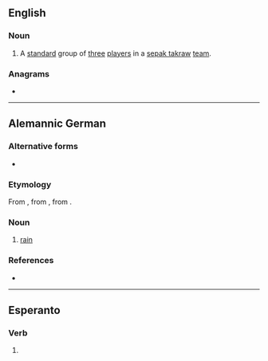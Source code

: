 {{also|reĝu}}
==English==

===Noun===
{{en-noun|?}}

# {{lb|en|sports}} A [[standard]] group of [[three]] [[players]] in a [[sepak takraw]] [[team]].

===Anagrams===
* {{anagrams|en|a=egru|Guer.|Ruge|geru|grue|urge}}

----

==Alemannic German==

===Alternative forms===
* {{alter|gsw|räge|rägä}}

===Etymology===
From {{inh|gsw|gmh|regen}}, from {{inh|gsw|goh|regan}}, from {{inh|gsw|gem-pro|*regną}}.

===Noun===
{{head|gsw|noun|g=m}}

# {{lb|gsw|Carcoforo}} [[rain]]

===References===
*{{R:Patuzzi}}

{{C|gsw|Atmospheric phenomena}}

----

==Esperanto==

===Verb===
{{eo-head}}

# {{eo-form of|reg|u}}